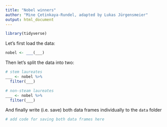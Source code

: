 ```yaml
---
title: "Nobel winners"
author: "Mine Çetinkaya-Rundel, adapted by Lukas Jürgensmeier"
output: html_document
---
```


```r
library(tidyverse)
```

Let's first load the data:

```r
nobel <- ___(___)
```

Then let's split the data into two:

```r
# stem laureates
___ <- nobel %>%
  filter(___)

# non-steam laureates
___ <- nobel %>%
  filter(___)
```

And finally write (i.e. save) both data frames individually to the `data` folder

```r
# add code for saving both data frames here
```
